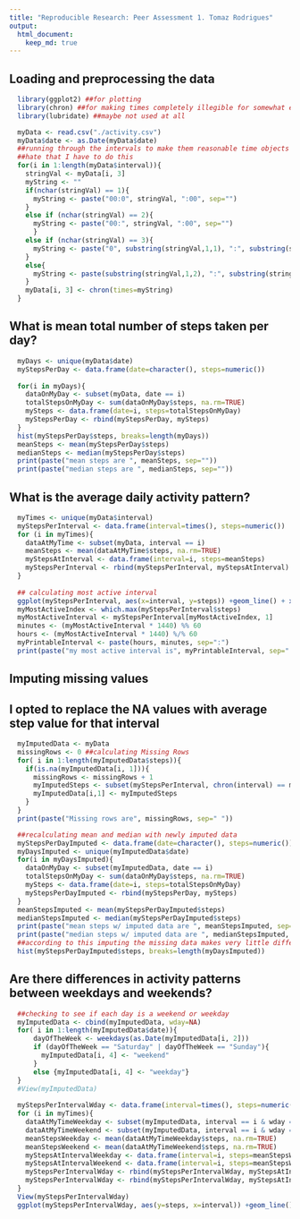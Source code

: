 ```yaml
---
title: "Reproducible Research: Peer Assessment 1. Tomaz Rodrigues"
output: 
  html_document:
    keep_md: true
---
```


## Loading and preprocessing the data
```r
  library(ggplot2) ##for plotting
  library(chron) ##for making times completely illegible for somewhat easier to work with
  library(lubridate) ##maybe not used at all

  myData <- read.csv("./activity.csv")
  myData$date <- as.Date(myData$date) 
  ##running through the intervals to make them reasonable time objects
  ##hate that I have to do this
  for(i in 1:length(myData$interval)){
    stringVal <- myData[i, 3]
    myString <- ""
    if(nchar(stringVal) == 1){
      myString <- paste("00:0", stringVal, ":00", sep="")
    }
    else if (nchar(stringVal) == 2){
      myString <- paste("00:", stringVal, ":00", sep="")
      }
    else if (nchar(stringVal) == 3){
      myString <- paste("0", substring(stringVal,1,1), ":", substring(stringVal, 2, 3), ":00", sep="")
    }
    else{
      myString <- paste(substring(stringVal,1,2), ":", substring(stringVal, 3, 4), ":00", sep="")
    }  
    myData[i, 3] <- chron(times=myString)
  }
```

## What is mean total number of steps taken per day?
```r
  myDays <- unique(myData$date)
  myStepsPerDay <- data.frame(date=character(), steps=numeric())
  
  for(i in myDays){
    dataOnMyDay <- subset(myData, date == i)
    totalStepsOnMyDay <- sum(dataOnMyDay$steps, na.rm=TRUE)
    mySteps <- data.frame(date=i, steps=totalStepsOnMyDay)
    myStepsPerDay <- rbind(myStepsPerDay, mySteps)
  }
  hist(myStepsPerDay$steps, breaks=length(myDays))
  meanSteps <- mean(myStepsPerDay$steps)
  medianSteps <- median(myStepsPerDay$steps)
  print(paste("mean steps are ", meanSteps, sep=""))
  print(paste("median steps are ", medianSteps, sep=""))
```

## What is the average daily activity pattern?
```r
  myTimes <- unique(myData$interval)
  myStepsPerInterval <- data.frame(interval=times(), steps=numeric())
  for (i in myTimes){
    dataAtMyTime <- subset(myData, interval == i)
    meanSteps <- mean(dataAtMyTime$steps, na.rm=TRUE)
    myStepsAtInterval <- data.frame(interval=i, steps=meanSteps)
    myStepsPerInterval <- rbind(myStepsPerInterval, myStepsAtInterval)
  }
  
  ## calculating most active interval 
  ggplot(myStepsPerInterval, aes(x=interval, y=steps)) +geom_line() + xlab("")
  myMostActiveIndex <- which.max(myStepsPerInterval$steps)
  myMostActiveInterval <- myStepsPerInterval[myMostActiveIndex, 1]
  minutes <- (myMostActiveInterval * 1440) %% 60
  hours <- (myMostActiveInterval * 1440) %/% 60
  myPrintableInterval <- paste(hours, minutes, sep=":")
  print(paste("my most active interval is", myPrintableInterval, sep=" "))
```
## Imputing missing values
## I opted to replace the NA values with average step value for that interval
```r
  myImputedData <- myData
  missingRows <- 0 ##calculating Missing Rows
  for( i in 1:length(myImputedData$steps)){
    if(is.na(myImputedData[i, 1])){
      missingRows <- missingRows + 1
      myImputedSteps <- subset(myStepsPerInterval, chron(interval) == myData[i, 3])[1,2]
      myImputedData[i,1] <- myImputedSteps
    }
  }
  print(paste("Missing rows are", missingRows, sep=" "))

  ##recalculating mean and median with newly imputed data
  myStepsPerDayImputed <- data.frame(date=character(), steps=numeric())
  myDaysImputed <- unique(myImputedData$date)
  for(i in myDaysImputed){
    dataOnMyDay <- subset(myImputedData, date == i)
    totalStepsOnMyDay <- sum(dataOnMyDay$steps, na.rm=TRUE)
    mySteps <- data.frame(date=i, steps=totalStepsOnMyDay)
    myStepsPerDayImputed <- rbind(myStepsPerDay, mySteps)
  }
  meanStepsImputed <- mean(myStepsPerDayImputed$steps)
  medianStepsImputed <- median(myStepsPerDayImputed$steps)
  print(paste("mean steps w/ imputed data are ", meanStepsImputed, sep=""))
  print(paste("median steps w/ imputed data are ", medianStepsImputed, sep=""))
  ##according to this imputing the missing data makes very little difference in the mean and median steps taken
  hist(myStepsPerDayImputed$steps, breaks=length(myDaysImputed))
```
## Are there differences in activity patterns between weekdays and weekends?
```r
  ##checking to see if each day is a weekend or weekday 
  myImputedData <- cbind(myImputedData, wday=NA)
  for( i in 1:length(myImputedData$date)){
      dayOfTheWeek <- weekdays(as.Date(myImputedData[i, 2]))
      if (dayOfTheWeek == "Saturday" | dayOfTheWeek == "Sunday"){
        myImputedData[i, 4] <- "weekend"
      }
      else {myImputedData[i, 4] <- "weekday"}
  }
  #View(myImputedData)
  
  myStepsPerIntervalWday <- data.frame(interval=times(), steps=numeric(), wkday=character())
  for (i in myTimes){
    dataAtMyTimeWeekday <- subset(myImputedData, interval == i & wday == "weekday")
    dataAtMyTimeWeekend <- subset(myImputedData, interval == i & wday == "weekend")
    meanStepsWeekday <- mean(dataAtMyTimeWeekday$steps, na.rm=TRUE)
    meanStepsWeekend <- mean(dataAtMyTimeWeekend$steps, na.rm=TRUE)
    myStepsAtIntervalWeekday <- data.frame(interval=i, steps=meanStepsWeekday, wkday="weekday")
    myStepsAtIntervalWeekend <- data.frame(interval=i, steps=meanStepsWeekend, wkday="weekend")
    myStepsPerIntervalWday <- rbind(myStepsPerIntervalWday, myStepsAtIntervalWeekday)
    myStepsPerIntervalWday <- rbind(myStepsPerIntervalWday, myStepsAtIntervalWeekend)
  }
  View(myStepsPerIntervalWday)
  ggplot(myStepsPerIntervalWday, aes(y=steps, x=interval)) +geom_line() + xlab("") + facet_grid(rows = vars(wkday))
  
```